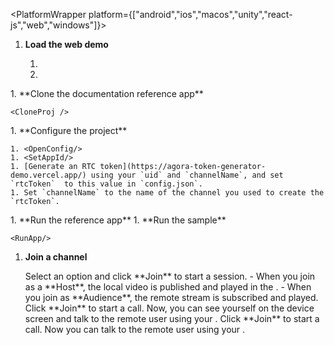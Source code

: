 
<PlatformWrapper platform={["android","ios","macos","unity","react-js","web","windows"]}>

1. **Load the web demo**

    1. <GetTempToken />
    1. <LoadWebDemo />    
<PlatformWrapper notAllowed = "windows">
1. **Clone the documentation reference app**

    <CloneProj />
</PlatformWrapper>
1. **Configure the project**

    1. <OpenConfig/>
    1. <SetAppId/>
    1. [Generate an RTC token](https://agora-token-generator-demo.vercel.app/) using your `uid` and `channelName`, and set `rtcToken`  to this value in `config.json`.
    1. Set `channelName` to the name of the channel you used to create the `rtcToken`.

<PlatformWrapper notAllowed="windows">
1. **Run the reference app**
</PlatformWrapper>

<PlatformWrapper platform = "windows">
1.  **Run the <Vpl k="NAME" /> sample**
</PlatformWrapper>

    <RunApp/>

1. **Join a channel**

    <ProductWrapper product="{['interactive-live-streaming', 'broadcast-streaming']}">
    Select an option and click **Join** to start a session.
    - When you join as a **Host**, the local video is published and played in the <Vpl k="CLIENT"/>.
    - When you join as **Audience**, the remote stream is subscribed and played.
    </ProductWrapper>

    <ProductWrapper product="video-calling">
    Click **Join** to start a call. Now, you can see yourself on the device screen and talk to the remote user using your <Vpl k="CLIENT"/>.
    </ProductWrapper>

    <ProductWrapper product="voice-calling">
    Click **Join** to start a call. Now you can talk to the remote user using your <Vpl k="CLIENT"/>.
    </ProductWrapper>
</PlatformWrapper>